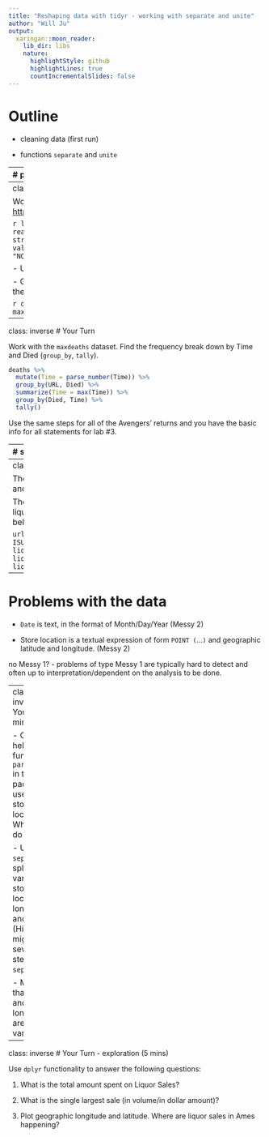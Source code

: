```yaml
---
title: "Reshaping data with tidyr - working with separate and unite"
author: "Will Ju"
output:
  xaringan::moon_reader:
    lib_dir: libs
    nature:
      highlightStyle: github
      highlightLines: true
      countIncrementalSlides: false
---
```

# Outline

- cleaning data (first run)

- functions `separate` and `unite`


---
# parse_number 

the tidyverse package `readr` contains function `parse_number`

```r
library(readr)
x <- c("3.14", "5.2%", "$10", "5,321.00")
x
parse_number(x)
```
---
class: inverse
# Your Turn

Work on the previously created data frame `deaths` (Avengers). The description of the data is here [https://github.com/fivethirtyeight/data/tree/master/avengers](https://github.com/fivethirtyeight/data/tree/master/avengers)

```r
library(tidyverse)
av <- read.csv("https://raw.githubusercontent.com/fivethirtyeight/data/master/avengers/avengers.csv", stringsAsFactors = FALSE)
deaths <- av %>% 
  pivot_longer(starts_with("Death"), 
               names_to="Time", values_to = "Died") %>%
  select(URL, Name.Alias, Time, Died) %>%
  filter(Died %in% c("YES", "NO"))
```

- Use `parse_number` to extract from the variable `Time` a number. Inspect the result.

- Group by Avenger (use URL) and `Died`. Find the maximum of `Time`. Call the result `maxdeaths`. Interpret the resulting data set.

```r
deaths %>% 
  mutate(Time = parse_number(Time)) %>%
  group_by(URL, Died) %>% 
  summarize(Time = max(Time)) %>% 
  head(10)
```
---
class: inverse
# Your Turn

Work with the `maxdeaths` dataset. Find the frequency break down by Time and Died (`group_by`, `tally`).

```r
deaths %>% 
  mutate(Time = parse_number(Time)) %>%
  group_by(URL, Died) %>% 
  summarize(Time = max(Time)) %>% 
  group_by(Died, Time) %>%
  tally()
```
Use the same steps for all of the Avengers' returns and you have the basic info for all statements for lab #3.

---
# separate

Messy (2): Multiple variables are stored in one column

```r
library(tidyverse)
df <- data.frame(x = c(NA, "a.b", "a.d", "b.c"))
df
df %>% separate(x, into = c("A", "B"))
```

---
class: inverse
# Your Turn (5 min)


The Iowa Data Portal is a wealth of information on and about the State of Iowa. 

The website 
[Liquor Sales](https://data.iowa.gov/Sales-Distribution/Iowa-Liquor-Sales/m3tr-qhgy) provides data on every liquor sale in a licensed store in Iowa. The code below reads (part of) the data into an R session.

```
url <- "https://github.com/ds202-at-ISU/materials/blob/master/03_tidyverse/data/ames-liquor.rds?raw=TRUE"
download.file(url, "ames-liquor.rds", mode="wb")
ames <- readRDS("ames-liquor.rds")
```


---

# Problems with the data

- `Date` is text, in the format of Month/Day/Year (Messy 2)

- Store location is a textual expression of form `POINT (`...`)` and geographic latitude and longitude. (Messy 2)


no Messy 1? - problems of type Messy 1 are typically hard to detect and often up to interpretation/dependent on the analysis to be done.

---
class: inverse
# Your Turn (5 min)


- Check the help for the function `parse_number` in the `readr` package and use it on the store location. What result do you get?

- Use `separate` to split the variable for store location into longitude and latitude.
 (Hint - you might need several steps of `separate`)

- Make sure that latitude and longitude are numeric variables. 

---
class: inverse
# Your Turn - exploration (5 mins)

Use `dplyr` functionality to answer the following questions:

  1. What is the total amount spent on Liquor Sales?

  2. What is the single largest sale (in volume/in dollar amount)?

  4. Plot geographic longitude and latitude. Where are liquor sales in Ames happening? 


